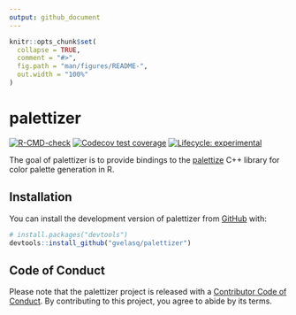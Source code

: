 ```yaml
---
output: github_document
---
```


<!-- README.md is generated from README.Rmd. Please edit that file -->

```r
knitr::opts_chunk$set(
  collapse = TRUE,
  comment = "#>",
  fig.path = "man/figures/README-",
  out.width = "100%"
)
```

# palettizer

<!-- badges: start -->
[![R-CMD-check](https://github.com/gvelasq/palettizer/workflows/R-CMD-check/badge.svg)](https://github.com/gvelasq/palettizer/actions)
[![Codecov test coverage](https://codecov.io/gh/gvelasq/palettizer/branch/main/graph/badge.svg)](https://app.codecov.io/gh/gvelasq/palettizer?branch=main)
[![Lifecycle: experimental](https://img.shields.io/badge/lifecycle-experimental-orange.svg)](https://lifecycle.r-lib.org/articles/stages.html#experimental)
<!-- badges: end -->

The goal of palettizer is to provide bindings to the [palettize](https://github.com/gvlsq/palettize) C++ library for color palette generation in R.

## Installation

You can install the development version of palettizer from [GitHub](https://github.com/) with:

``` r
# install.packages("devtools")
devtools::install_github("gvelasq/palettizer")
```

## Code of Conduct

Please note that the palettizer project is released with a [Contributor Code of Conduct](https://gvelasq.github.io/palettizer/CODE_OF_CONDUCT.html). By contributing to this project, you agree to abide by its terms.
